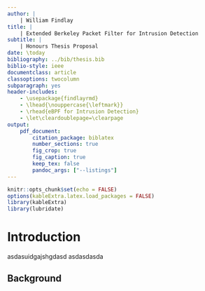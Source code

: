 ```yaml
---
author: |
    | William Findlay
title: |
    | Extended Berkeley Packet Filter for Intrusion Detection
subtitle: |
    | Honours Thesis Proposal
date: \today
bibliography: ../bib/thesis.bib
biblio-style: ieee
documentclass: article
classoptions: twocolumn
subparagraph: yes
header-includes:
    - \usepackage{findlayrmd}
    - \lhead{\nouppercase{\leftmark}}
    - \rhead{eBPF for Intrusion Detection}
    - \let\cleardoublepage=\clearpage
output:
    pdf_document:
        citation_package: biblatex
        number_sections: true
        fig_crop: true
        fig_caption: true
        keep_tex: false
        pandoc_args: ["--listings"]
---
```

```r
knitr::opts_chunk$set(echo = FALSE)
options(kableExtra.latex.load_packages = FALSE)
library(kableExtra)
library(lubridate)
```
<!-- Setup -->
\pagestyle{fancy}
\counterwithin{lstlisting}{section}
\renewcommand{\maketitle}{\oldmaketitle}

<!-- Title page -->
\maketitle
\thispagestyle{plain}
\pagenumbering{arabic}
\setcounter{page}{1}


# Introduction

asdasuidgajshgdasd \linebrea
asdasdasda

\lipsum[1-2]

## Background

\lipsum

\onecolumn

<!-- References -->
\clearpage

